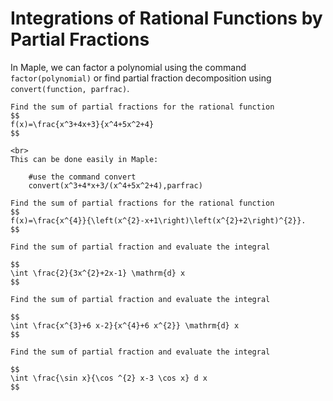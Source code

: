 # Integrations  of Rational Functions by Partial Fractions

In Maple, we can factor a polynomial using the command `factor(polynomial)` or find partial fraction decomposition using  `convert(function, parfrac)`.

```example

Find the sum of partial fractions for the rational function
$$
f(x)=\frac{x^3+4x+3}{x^4+5x^2+4}
$$

```

```solution
<br>
This can be done easily in Maple:

    #use the command convert
    convert(x^3+4*x+3/(x^4+5x^2+4),parfrac)

```

```exercise

Find the sum of partial fractions for the rational function
$$
f(x)=\frac{x^{4}}{\left(x^{2}-x+1\right)\left(x^{2}+2\right)^{2}}.
$$

```

```exercise

Find the sum of partial fraction and evaluate the integral

$$
\int \frac{2}{3x^{2}+2x-1} \mathrm{d} x
$$

```


```exercise

Find the sum of partial fraction and evaluate the integral

$$
\int \frac{x^{3}+6 x-2}{x^{4}+6 x^{2}} \mathrm{d} x
$$

```

```exercise

Find the sum of partial fraction and evaluate the integral

$$
\int \frac{\sin x}{\cos ^{2} x-3 \cos x} d x
$$

```
